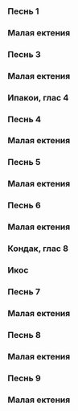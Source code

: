 ### Песнь 1

<MdxLoader src="EasterKanon/Pesn1" lang={props.lang} />

### Малая ектения

<MdxLoader src="EasterKanon/MalayaEktenia1" lang={props.lang} />

### Песнь 3

<MdxLoader src="EasterKanon/Pesn3" lang={props.lang} />

### Малая ектения

<MdxLoader src="EasterKanon/MalayaEktenia3" lang={props.lang} />

### Ипакои, глас 4

<MdxLoader src="EasterKanon/Ipakoyi" lang={props.lang} />

### Песнь 4

<MdxLoader src="EasterKanon/Pesn4" lang={props.lang} />

### Малая ектения

<MdxLoader src="EasterKanon/MalayaEktenia4" lang={props.lang} />

### Песнь 5

<MdxLoader src="EasterKanon/Pesn5" lang={props.lang} />

### Малая ектения

<MdxLoader src="EasterKanon/MalayaEktenia5" lang={props.lang} />

### Песнь 6

<MdxLoader src="EasterKanon/Pesn6" lang={props.lang} />

### Малая ектения

<MdxLoader src="EasterKanon/MalayaEktenia6" lang={props.lang} />

### Кондак, глас 8

<MdxLoader src="EasterKanon/Kondak" lang={props.lang} />

### Икос

<MdxLoader src="EasterKanon/Ikos" lang={props.lang} />

<MdxLoader src="Matins/VoskresnajaPesn" lang={props.lang} />

<MdxLoader src="EasterKanon/VoskresOtGroba" lang={props.lang} />

### Песнь 7

<MdxLoader src="EasterKanon/Pesn7" lang={props.lang} />

### Малая ектения

<MdxLoader src="EasterKanon/MalayaEktenia7" lang={props.lang} />

### Песнь 8

<MdxLoader src="EasterKanon/Pesn8" lang={props.lang} />

### Малая ектения

<MdxLoader src="EasterKanon/MalayaEktenia8" lang={props.lang} />

### Песнь 9

<MdxLoader src="EasterKanon/Pesn9" lang={props.lang} />

### Малая ектения

<MdxLoader src="EasterKanon/MalayaEktenia9" lang={props.lang} />

